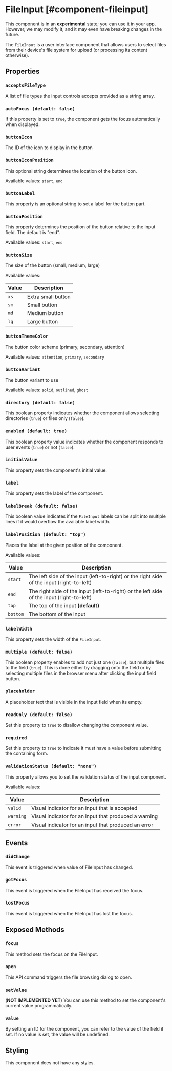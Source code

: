
# FileInput [#component-fileinput]

<Callout type="warning" emoji="📔">This component is in an **experimental** state; you can use it in your app. However, we may modify it, and it may even have breaking changes in the future.</Callout>

The `FileInput` is a user interface component that allows users to select files from their device's file system for upload (or processing its content otherwise).

## Properties

### `acceptsFileType`

A list of file types the input controls accepts provided as a string array.

### `autoFocus (default: false)`

If this property is set to `true`, the component gets the focus automatically when displayed.

### `buttonIcon`

The ID of the icon to display in the button

### `buttonIconPosition`

This optional string determines the location of the button icon.

Available values: `start`, `end`

### `buttonLabel`

This property is an optional string to set a label for the button part.

### `buttonPosition`

This property determines the position of the button relative to the input field. The default is "end".

Available values: `start`, `end`

### `buttonSize`

The size of the button (small, medium, large)

Available values:

| Value | Description |
| --- | --- |
| `xs` | Extra small button |
| `sm` | Small button |
| `md` | Medium button |
| `lg` | Large button |

### `buttonThemeColor`

The button color scheme (primary, secondary, attention)

Available values: `attention`, `primary`, `secondary`

### `buttonVariant`

The button variant to use

Available values: `solid`, `outlined`, `ghost`

### `directory (default: false)`

This boolean property indicates whether the component allows selecting directories (`true`) or files only (`false`).

### `enabled (default: true)`

This boolean property value indicates whether the component responds to user events (`true`) or not (`false`).

### `initialValue`

This property sets the component's initial value.

### `label`

This property sets the label of the component.

### `labelBreak (default: false)`

This boolean value indicates if the `FileInput` labels can be split into multiple lines if it would overflow the available label width.

### `labelPosition (default: "top")`

Places the label at the given position of the component.

Available values:

| Value | Description |
| --- | --- |
| `start` | The left side of the input (left-to-right) or the right side of the input (right-to-left) |
| `end` | The right side of the input (left-to-right) or the left side of the input (right-to-left) |
| `top` | The top of the input **(default)** |
| `bottom` | The bottom of the input |

### `labelWidth`

This property sets the width of the `FileInput`.

### `multiple (default: false)`

This boolean property enables to add not just one (`false`), but multiple files to the field (`true`). This is done either by dragging onto the field or by selecting multiple files in the browser menu after clicking the input field button.

### `placeholder`

A placeholder text that is visible in the input field when its empty.

### `readOnly (default: false)`

Set this property to `true` to disallow changing the component value.

### `required`

Set this property to `true` to indicate it must have a value before submitting the containing form.

### `validationStatus (default: "none")`

This property allows you to set the validation status of the input component.

Available values:

| Value | Description |
| --- | --- |
| `valid` | Visual indicator for an input that is accepted |
| `warning` | Visual indicator for an input that produced a warning |
| `error` | Visual indicator for an input that produced an error |

## Events

### `didChange`

This event is triggered when value of FileInput has changed.

### `gotFocus`

This event is triggered when the FileInput has received the focus.

### `lostFocus`

This event is triggered when the FileInput has lost the focus.

## Exposed Methods

### `focus`

This method sets the focus on the FileInput.

### `open`

This API command triggers the file browsing dialog to open.

### `setValue`

(**NOT IMPLEMENTED YET**) You can use this method to set the component's current value programmatically.

### `value`

By setting an ID for the component, you can refer to the value of the field if set. If no value is set, the value will be undefined.

## Styling

This component does not have any styles.
